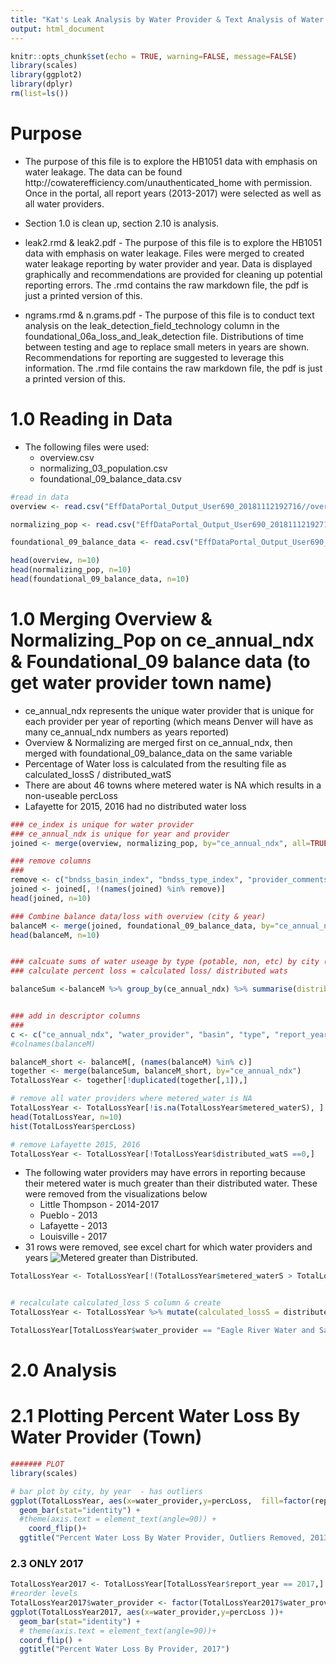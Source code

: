 ---
title: "Kat's Leak Analysis by Water Provider & Text Analysis of Water Detection Type"
output: html_document
---

```{r setup, include=FALSE}
knitr::opts_chunk$set(echo = TRUE, warning=FALSE, message=FALSE)
library(scales)
library(ggplot2)
library(dplyr)
rm(list=ls())
```

# Purpose
- The purpose of this file is to explore the HB1051 data with emphasis on water leakage. The data can be found http://cowaterefficiency.com/unauthenticated_home with permission. Once in the portal, all report years (2013-2017) were selected as well as all water providers.
- Section 1.0 is clean up, section 2.10 is analysis.

- leak2.rmd & leak2.pdf -  The purpose of this file is to explore the HB1051 data with emphasis on water leakage. Files were merged to created water leakage reporting by water provider and year. Data is displayed graphically and recommendations are provided for cleaning up potential reporting errors. The .rmd contains the raw markdown file, the pdf is just a printed version of this.

- ngrams.rmd & n.grams.pdf - The purpose of this file is to conduct text analysis on the leak_detection_field_technology column in the foundational_06a_loss_and_leak_detection file. Distributions of time between testing and age to replace small meters in years are shown. Recommendations for reporting are suggested to leverage this information. The .rmd file contains the raw markdown file, the pdf is just a printed version of this. 


# 1.0 Reading in Data
- The following files were used:
    + overview.csv
    + normalizing_03_population.csv
    + foundational_09_balance_data.csv
  
```{r}

#read in data
overview <- read.csv("EffDataPortal_Output_User690_20181112192716//overview/overview.csv", stringsAsFactors = FALSE)

normalizing_pop <- read.csv("EffDataPortal_Output_User690_20181112192716/normalizing/normalizing_03_population.csv", stringsAsFactors = FALSE)

foundational_09_balance_data <- read.csv("EffDataPortal_Output_User690_20181112192716/foundational/foundational_09_balance_data.csv", stringsAsFactors = FALSE)

head(overview, n=10)
head(normalizing_pop, n=10)
head(foundational_09_balance_data, n=10)
```


# 1.0 Merging Overview & Normalizing_Pop on ce_annual_ndx & Foundational_09 balance data (to get water provider town name)
- ce_annual_ndx represents the unique water provider that is unique for each provider per year of reporting (which means Denver will have as many ce_annual_ndx numbers as years reported)
- Overview & Normalizing are merged first on ce_annual_ndx, then merged with foundational_09_balance_data on the same variable
- Percentage of Water loss is calculated from the resulting file as calculated_lossS / distributed_watS
- There are about 46 towns where metered water is NA which results in a non-useable percLoss
- Lafayette for 2015, 2016 had no distributed water loss
```{r}
### ce_index is unique for water provider
### ce_annual_ndx is unique for year and provider
joined <- merge(overview, normalizing_pop, by="ce_annual_ndx", all=TRUE)

### remove columns
###
remove <- c("bndss_basin_index", "bndss_type_index", "provider_comments", "report_status", "bndss_id", "pop_served_source", "transient_pop_source", "remark")
joined <- joined[, !(names(joined) %in% remove)]
head(joined, n=10)

### Combine balance data/loss with overview (city & year)
balanceM <- merge(joined, foundational_09_balance_data, by="ce_annual_ndx", all=TRUE)
head(balanceM, n=10)


### calcuate sums of water useage by type (potable, non, etc) by city (indx #)
### calculate percent loss = calculated loss/ distributed wats 

balanceSum <-balanceM %>% group_by(ce_annual_ndx) %>% summarise(distributed_watS = round(sum(distributed_water, na.rm=TRUE), 2), metered_waterS=round(sum(metered_water),3),  calculated_lossS= round(sum(calculated_loss), 2) , percLoss = round(calculated_lossS/distributed_watS,2)) 


### add in descriptor columns
###
c <- c("ce_annual_ndx", "water_provider", "basin", "type", "report_year", "pop_served", "units" )
#colnames(balanceM)

balanceM_short <- balanceM[, (names(balanceM) %in% c)]
together <- merge(balanceSum, balanceM_short, by="ce_annual_ndx")
TotalLossYear <- together[!duplicated(together[,1]),]

# remove all water providers where metered_water is NA
TotalLossYear <- TotalLossYear[!is.na(TotalLossYear$metered_waterS), ]
head(TotalLossYear, n=10)
hist(TotalLossYear$percLoss)

# remove Lafayette 2015, 2016
TotalLossYear <- TotalLossYear[!TotalLossYear$distributed_watS ==0,]
```
- The following water providers may have errors in reporting because their metered water is much greater than their distributed water. These were removed from the visualizations below
    + Little Thompson - 2014-2017
    + Pueblo - 2013
    + Lafayette - 2013
    + Louisville - 2017
- 31 rows were removed, see excel chart for which water providers and years
![Metered greater than Distributed.](meterGreaterDistributedChart.png)
```{r}

TotalLossYear <- TotalLossYear[!(TotalLossYear$metered_waterS > TotalLossYear$distributed_watS),]


# recalculate calculated_loss S column & create 
TotalLossYear <- TotalLossYear %>% mutate(calculated_lossS = distributed_watS - metered_waterS , percLoss = round(calculated_lossS/distributed_watS,2))
```

```{r}
TotalLossYear[TotalLossYear$water_provider == "Eagle River Water and Sanitation District", ]
```

# 2.0 Analysis

# 2.1 Plotting Percent Water Loss By Water Provider (Town)

```{r}
####### PLOT
library(scales)

# bar plot by city, by year  - has outliers
ggplot(TotalLossYear, aes(x=water_provider,y=percLoss,  fill=factor(report_year) ))+
  geom_bar(stat="identity") +
  #theme(axis.text = element_text(angle=90)) +
    coord_flip()+
  ggtitle("Percent Water Loss By Water Provider, Outliers Removed, 2013-2017")
```


### 2.3 ONLY 2017
```{r}
TotalLossYear2017 <- TotalLossYear[TotalLossYear$report_year == 2017,]
#reorder levels
TotalLossYear2017$water_provider <- factor(TotalLossYear2017$water_provider,levels=TotalLossYear2017$water_provider[order(TotalLossYear2017$percLoss)])
ggplot(TotalLossYear2017, aes(x=water_provider,y=percLoss ))+
  geom_bar(stat="identity") +
  # theme(axis.text = element_text(angle=90))+
  coord_flip() +
  ggtitle("Percent Water Loss By Provider, 2017")
```

